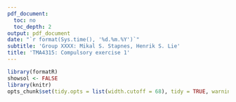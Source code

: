 ```yaml
--- 
pdf_document:
  toc: no
  toc_depth: 2
output: pdf_document
date: "`r format(Sys.time(), '%d.%m.%Y')`"
subtitle: 'Group XXXX: Mikal S. Stapnes, Henrik S. Lie'
title: 'TMA4315: Compulsory exercise 1'
---
```


```r
library(formatR)
showsol <- FALSE
library(knitr)
opts_chunk$set(tidy.opts = list(width.cutoff = 68), tidy = TRUE, warning = FALSE, error = FALSE, message = FALSE, echo = TRUE)
```
